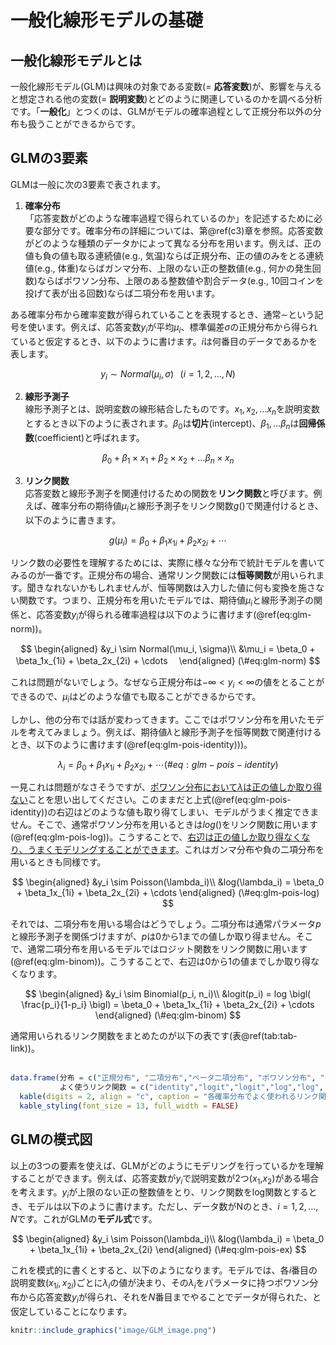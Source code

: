 # 一般化線形モデルの基礎  
## 一般化線形モデルとは  
一般化線形モデル(GLM)は興味の対象である変数(= **応答変数**)が、影響を与えると想定される他の変数(= **説明変数**)とどのように関連しているのかを調べる分析です。「**一般化**」とつくのは、GLMがモデルの確率過程として正規分布以外の分布も扱うことができるからです。    

## GLMの3要素  
GLMは一般に次の3要素で表されます。    

1. **確率分布**    
「応答変数がどのような確率過程で得られているのか」を記述するために必要な部分です。確率分布の詳細については、第\@ref(c3)章を参照。応答変数がどのような種類のデータかによって異なる分布を用います。例えば、正の値も負の値も取る連続値(e.g., 気温)ならば正規分布、正の値のみをとる連続値(e.g., 体重)ならばガンマ分布、上限のない正の整数値(e.g., 何かの発生回数)ならばポワソン分布、上限のある整数値や割合データ(e.g., 10回コインを投げて表が出る回数)ならば二項分布を用います。     

ある確率分布から確率変数が得られていることを表現するとき、通常$\sim$という記号を使います。例えば、応答変数$y_i$が平均$\mu_i$、標準偏差$\sigma$の正規分布から得られていると仮定するとき、以下のように書けます。$i$は何番目のデータであるかを表します。    

$$
y_i \sim Normal(\mu_i, \sigma) \;\;\;(i = 1,2,\dots, N)
$$

2. **線形予測子**    
線形予測子とは、説明変数の線形結合したものです。$x_1, x_2, \dots x_n$を説明変数とするとき以下のように表されます。$\beta_0$は**切片**(intercept)、$\beta_1, \dots \beta_n$は**回帰係数**(coefficient)と呼ばれます。     

$$
\beta_0 + \beta_1 \times x_1 + \beta_2 \times x_2 + \dots \beta_n \times x_n 
$$

3. **リンク関数**    
応答変数と線形予測子を関連付けるための関数を**リンク関数**と呼びます。例えば、確率分布の期待値$\mu_i$と線形予測子をリンク関数$g()$で関連付けるとき、以下のように書きます。  

$$
g(\mu_i) = \beta_0 + \beta_1x_{1i} + \beta_2x_{2i} + \cdots
$$

リンク数の必要性を理解するためには、実際に様々な分布で統計モデルを書いてみるのが一番です。正規分布の場合、通常リンク関数には**恒等関数**が用いられます。聞きなれないかもしれませんが、恒等関数は入力した値に何も変換を施さない関数です。つまり、正規分布を用いたモデルでは、期待値$\mu_i$と線形予測子の関係と、応答変数$y_i$が得られる確率過程は以下のように書けます(\@ref(eq:glm-norm))。    

$$
\begin{aligned}
&y_i \sim Normal(\mu_i, \sigma)\\
&\mu_i = \beta_0 + \beta_1x_{1i} + \beta_2x_{2i} + \cdots　
\end{aligned}
(\#eq:glm-norm)
$$

これは問題がないでしょう。なぜなら正規分布は$-\infty < y_i < \infty$の値をとることができるので、$\mu_i$はどのような値でも取ることができるからです。  

しかし、他の分布では話が変わってきます。ここではポワソン分布を用いたモデルを考えてみましょう。例えば、期待値$\lambda$と線形予測子を恒等関数で関連付けるとき、以下のように書けます(\@ref(eq:glm-pois-identity)))。  

$$
\lambda_i = \beta_0 + \beta_1x_{1i} + \beta_2x_{2i} + \cdots (\#eq:glm-pois-identity)
$$

一見これは問題がなさそうですが、<u>ポワソン分布において$\lambda$は正の値しか取り得ない</u>ことを思い出してください。このままだと上式(\@ref(eq:glm-pois-identity))の右辺はどのような値も取り得てしまい、モデルがうまく推定できません。そこで、通常ポワソン分布を用いるときは$log()$をリンク関数に用います(\@ref(eq:glm-pois-log))。こうすることで、<u>右辺は正の値しか取り得なくなり、うまくモデリングすることができます</u>。これはガンマ分布や負の二項分布を用いるときも同様です。    

$$
\begin{aligned}
&y_i \sim Poisson(\lambda_i)\\
&log(\lambda_i) = \beta_0 + \beta_1x_{1i} + \beta_2x_{2i} + \cdots
\end{aligned}
(\#eq:glm-pois-log)
$$

それでは、二項分布を用いる場合はどうでしょう。二項分布は通常パラメータ$p$と線形予測子を関係づけますが、$p$は0から1までの値しか取り得ません。そこで、通常二項分布を用いるモデルではロジット関数をリンク関数に用います(\@ref(eq:glm-binom))。こうすることで、右辺は0から1の値までしか取り得なくなります。    

$$
\begin{aligned}
&y_i \sim Binomial(p_i, n_i)\\
&logit(p_i) = log \bigl( \frac{p_i}{1-p_i} \bigl) = \beta_0 + \beta_1x_{1i} + \beta_2x_{2i} + \cdots
\end{aligned}
(\#eq:glm-binom)
$$

通常用いられるリンク関数をまとめたのが以下の表です(表\@ref(tab:tab-link))。  
<br/>  

```r
data.frame(分布 = c("正規分布", "二項分布","ベータ二項分布", "ポワソン分布", "負の二項分布", "ガンマ分布"),
           よく使うリンク関数 = c("identity","logit","logit","log","log", "log")) %>% 
  kable(digits = 2, align = "c", caption = "各確率分布でよく使われるリンク関数") %>% 
  kable_styling(font_size = 13, full_width = FALSE)   
```

## GLMの模式図    
以上の3つの要素を使えば、GLMがどのようにモデリングを行っているかを理解することができます。例えば、応答変数が$y_i$で説明変数が2つ($x_1$,$x_2$)がある場合を考えます。$y_i$が上限のない正の整数値をとり、リンク関数をlog関数とするとき、モデルは以下のように書けます。ただし、データ数がNのとき、$i = 1,2,\dots,N$です。これがGLMの**モデル式**です。      

$$
\begin{aligned}
&y_i \sim Poisson(\lambda_i)\\
&log(\lambda_i) = \beta_0 + \beta_1x_{1i} + \beta_2x_{2i} 
\end{aligned}
(\#eq:glm-pois-ex)
$$

これを模式的に書くとすると、以下のようになります。モデルでは、各$i$番目の説明変数($x_{1i},x_{2i}$)ごとに$\lambda_i$の値が決まり、その$\lambda_i$をパラメータに持つポワソン分布から応答変数$y_i$が得られ、それを$N$番目までやることでデータが得られた、と仮定していることになります。  

```r
knitr::include_graphics("image/GLM_image.png")
```

